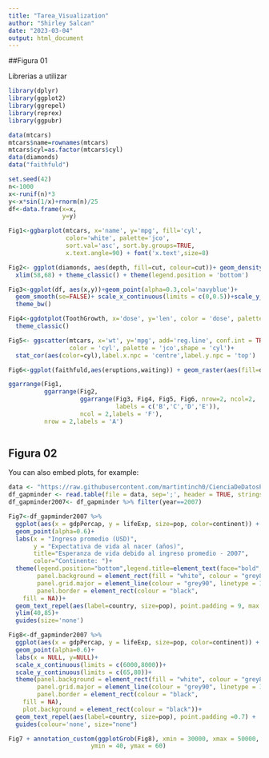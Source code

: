 ```yaml
---
title: "Tarea_Visualization"
author: "Shirley Salcan"
date: "2023-03-04"
output: html_document
---
```


##Figura 01

Librerias a utilizar
```r
library(dplyr)
library(ggplot2)
library(ggrepel)
library(reprex)
library(ggpubr)
```


```r
data(mtcars)
mtcars$name=rownames(mtcars)
mtcars$cyl=as.factor(mtcars$cyl)
data(diamonds)
data("faithfuld")

set.seed(42)
n<-1000
x<-runif(n)*3
y<-x*sin(1/x)+rnorm(n)/25
df<-data.frame(x=x,
               y=y)

Fig1<-ggbarplot(mtcars, x='name', y='mpg', fill='cyl',
                color='white', palette='jco',
                sort.val='asc', sort.by.groups=TRUE,
                x.text.angle=90) + font('x.text',size=8)

Fig2<- ggplot(diamonds, aes(depth, fill=cut, colour=cut))+ geom_density(alpha=0.2,na.rm = TRUE) +
  xlim(58,68) + theme_classic() + theme(legend.position = 'bottom')

Fig3<-ggplot(df, aes(x,y))+geom_point(alpha=0.3,col='navyblue')+
  geom_smooth(se=FALSE)+ scale_x_continuous(limits = c(0,0.5))+scale_y_continuous(limits = c(-0.3,0.4))+
  theme_bw()

Fig4<-ggdotplot(ToothGrowth, x='dose', y='len', color = 'dose', palette = 'jco', binwidth = 1) +
  theme_classic()

Fig5<- ggscatter(mtcars, x='wt', y='mpg', add='reg.line', conf.int = TRUE,
                 color = 'cyl', palette = 'jco',shape = 'cyl')+
  stat_cor(aes(color=cyl),label.x.npc = 'centre',label.y.npc = 'top')

Fig6<-ggplot(faithfuld,aes(eruptions,waiting)) + geom_raster(aes(fill=density)) + theme_classic() + scale_fill_gradientn(colours = heat.colors(10,rev=TRUE),na.value = 'white')
```


```r
ggarrange(Fig1,
          ggarrange(Fig2,
                    ggarrange(Fig3, Fig4, Fig5, Fig6, nrow=2, ncol=2,
                              labels = c('B','C','D','E')),
                    ncol = 2,labels = 'F'),
          nrow = 2,labels = 'A')
```



```r



```

## Figura 02

You can also embed plots, for example:

```r
data <- "https://raw.githubusercontent.com/martintinch0/CienciaDeDatosParaCuriosos/master/data/gapminder.csv"
df_gapminder <- read.table(file = data, sep=';', header = TRUE, stringsAsFactors = FALSE)
df_gapminder2007<- df_gapminder %>% filter(year==2007)

Fig7<-df_gapminder2007 %>% 
  ggplot(aes(x = gdpPercap, y = lifeExp, size=pop, color=continent)) +
  geom_point(alpha=0.6)+
  labs(x = "Ingreso promedio (USD)",
       y = "Expectativa de vida al nacer (años)",
       title="Esperanza de vida debido al ingreso promedio - 2007",
       color="Continente: ")+
  theme(legend.position="bottom",legend.title=element_text(face="bold",color="black",size=10), 
        panel.background = element_rect(fill = "white", colour = "grey80"), 
        panel.grid.major = element_line(colour = "grey90", linetype = 1),
        panel.border = element_rect(colour = "black", 
    fill = NA))+
  geom_text_repel(aes(label=country, size=pop), point.padding = 9, max.overlaps = 13)+
  ylim(40,85)+
  guides(size='none')

Fig8<-df_gapminder2007 %>% 
  ggplot(aes(x = gdpPercap, y = lifeExp, size=pop, color=continent)) +
  geom_point(alpha=0.6)+
  labs(x = NULL, y=NULL)+
  scale_x_continuous(limits = c(6000,8000))+
  scale_y_continuous(limits = c(65,80))+
  theme(panel.background = element_rect(fill = "white", colour = "grey80"), 
        panel.grid.major = element_line(colour = "grey90", linetype = 1),
        panel.border = element_rect(colour = "black", 
    fill = NA),
    plot.background = element_rect(colour = "black"))+
  geom_text_repel(aes(label=country, size=pop), point.padding =0.7) +
  guides(colour='none', size="none")

Fig7 + annotation_custom(ggplotGrob(Fig8), xmin = 30000, xmax = 50000, 
                       ymin = 40, ymax = 60)
```

